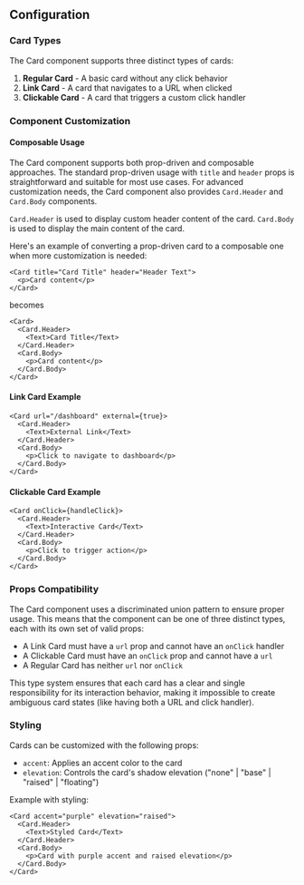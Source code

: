 ## Configuration

### Card Types

The Card component supports three distinct types of cards:

1. **Regular Card** - A basic card without any click behavior
2. **Link Card** - A card that navigates to a URL when clicked
3. **Clickable Card** - A card that triggers a custom click handler

### Component Customization

#### Composable Usage

The Card component supports both prop-driven and composable approaches. The
standard prop-driven usage with `title` and `header` props is straightforward
and suitable for most use cases. For advanced customization needs, the Card
component also provides `Card.Header` and `Card.Body` components.

`Card.Header` is used to display custom header content of the card. `Card.Body`
is used to display the main content of the card.

Here's an example of converting a prop-driven card to a composable one when more
customization is needed:

```tsx
<Card title="Card Title" header="Header Text">
  <p>Card content</p>
</Card>
```

becomes

```tsx
<Card>
  <Card.Header>
    <Text>Card Title</Text>
  </Card.Header>
  <Card.Body>
    <p>Card content</p>
  </Card.Body>
</Card>
```

#### Link Card Example

```tsx
<Card url="/dashboard" external={true}>
  <Card.Header>
    <Text>External Link</Text>
  </Card.Header>
  <Card.Body>
    <p>Click to navigate to dashboard</p>
  </Card.Body>
</Card>
```

#### Clickable Card Example

```tsx
<Card onClick={handleClick}>
  <Card.Header>
    <Text>Interactive Card</Text>
  </Card.Header>
  <Card.Body>
    <p>Click to trigger action</p>
  </Card.Body>
</Card>
```

### Props Compatibility

The Card component uses a discriminated union pattern to ensure proper usage.
This means that the component can be one of three distinct types, each with its
own set of valid props:

- A Link Card must have a `url` prop and cannot have an `onClick` handler
- A Clickable Card must have an `onClick` prop and cannot have a `url`
- A Regular Card has neither `url` nor `onClick`

This type system ensures that each card has a clear and single responsibility
for its interaction behavior, making it impossible to create ambiguous card
states (like having both a URL and click handler).

### Styling

Cards can be customized with the following props:

- `accent`: Applies an accent color to the card
- `elevation`: Controls the card's shadow elevation ("none" | "base" | "raised"
  | "floating")

Example with styling:

```tsx
<Card accent="purple" elevation="raised">
  <Card.Header>
    <Text>Styled Card</Text>
  </Card.Header>
  <Card.Body>
    <p>Card with purple accent and raised elevation</p>
  </Card.Body>
</Card>
```
